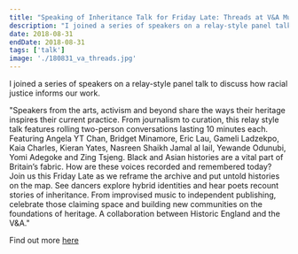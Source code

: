 ```yaml
---
title: "Speaking of Inheritance Talk for Friday Late: Threads at V&A Museum in London"
description: "I joined a series of speakers on a relay-style panel talk to discuss how racial justice informs our work. 'Black and Asian histories are a vital part of Britain’s fabric. How are these voices recorded and remembered today? Join us this Friday Late as we reframe the archive and put untold histories on the map. See dancers explore hybrid identities and hear poets recount stories of inheritance. From improvised music to independent publishing, celebrate those claiming space and building new communities on the foundations of heritage.'"
date: 2018-08-31
endDate: 2018-08-31
tags: ['talk']
image: './180831_va_threads.jpg'
---
```


I joined a series of speakers on a relay-style panel talk to discuss how racial justice informs our work. 

"Speakers from the arts, activism and beyond share the ways their heritage inspires their current practice. From journalism to curation, this relay style talk features rolling two-person conversations lasting 10 minutes each. Featuring Angela YT Chan, Bridget Minamore, Eric Lau, Gameli Ladzekpo, Kaia Charles, Kieran Yates, Nasreen Shaikh Jamal al lail, Yewande Odunubi, Yomi Adegoke and Zing Tsjeng. Black and Asian histories are a vital part of Britain’s fabric. How are these voices recorded and remembered today? Join us this Friday Late as we reframe the archive and put untold histories on the map. See dancers explore hybrid identities and hear poets recount stories of inheritance. From improvised music to independent publishing, celebrate those claiming space and building new communities on the foundations of heritage.
A collaboration between Historic England and the V&A."

Find out more [here](https://historicengland.org.uk/campaigns/visit/exhibitions/past-exhibitions/friday-late/)